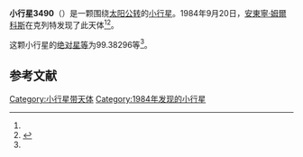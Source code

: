 {{Infobox planet
| bgcolour = #FFFFC0
| name = 3490 Solc
| symbol = 
| image = 
| caption = 
| discovery = yes
| discovery_ref = 
| discoverer = [[安東寧·姆爾科斯|安東寧·姆爾科斯]]
| discovery_site = [[克列特|克列特]] 
| discovered = 1984年9月20日
| designations = yes
| mp_name = 
| named_after = 
| alt_names = 1984 SV/ 1951 YE1 / 1969 RV1 / 1973 UX3
| mp_category = [[主带小行星|主带小行星]]
| orbit_ref = <ref name="a">[http://ssd.jpl.nasa.gov/sbdb.cgi?sstr=3490 3490 Solc] {{Wayback|url=http://ssd.jpl.nasa.gov/sbdb.cgi?sstr=3490 |date=20200917203808 }}，小行星數據庫瀏覽器（JPL Small-Body Database Browser）－[[美国国家航空航天局|美国国家航空航天局]]喷气推进实验室</ref>
| epoch = 2456400.5 (2013年4月18日更新)
| aphelion = {{convert|2.6814305|AU|km|3|abbr=on|lk=out}}
| perihelion = {{convert|2.1212399|AU|km|3|abbr=on}}
| semimajor = {{convert|2.4013352|AU|km|3|abbr=on}}
| eccentricity = 0.1166415
| period = 1359.182005 [[日|日]]<br />3.72[[儒略年|儒略年]]
| avg_speed = 
| inclination = 5.87547
| asc_node = 343.98395
| mean_anomaly = 
| arg_peri = 99.38296
| satellites = 
| physical_characteristics = yes
| dimensions = 
| mass = 
| density = 
| surface_grav = 
| escape_velocity = 
| sidereal_day = 
| axial_tilt = 
| pole_ecliptic_lat = 
| pole_ecliptic_lon = 
| albedo = 
| temperatures= 
| temp_name1 = 
| mean_temp_1 = 
| max_temp_1 = 
| temp_name2 = 
| max_temp_2 = 
| spectral_type = 
| abs_magnitude = 99.38296
}}

'''小行星3490'''（{{lang-en|3490 Solc}}）是一颗围绕[[太阳|太阳]][[公转|公转]]的[[小行星|小行星]]。1984年9月20日，[[安東寧·姆爾科斯|安東寧·姆爾科斯]]在克列特发现了此天体<ref name="a" /><ref>{{cite news|title=小行星列表|url=http://cfa-www.harvard.edu/iau/lists/NumberedMPs.txt|accessdate=2013-07-08|newspaper=哈佛大学|archive-date=2008-05-17|archive-url=https://web.archive.org/web/20080517010638/http://cfa-www.harvard.edu/iau/lists/NumberedMPs.txt|dead-url=no}}</ref>。

这颗小行星的[[绝对星等|绝对星等]]为99.38296等<ref name="a" />。

==参考文献==
{{reflist}}
{{Minor Planet Number|[[小行星3489|小行星3489]]|[[小行星3491|小行星3491]]}}

{{小天体}}

[[Category:小行星带天体|Category:小行星带天体]]
[[Category:1984年发现的小行星|Category:1984年发现的小行星]]

{{asteroid-stub}}